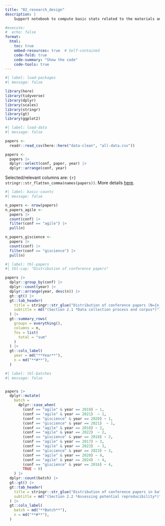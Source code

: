 ```yaml
---
title: "02_research_design"
description: |
    Support notebook to compute basic stats related to the materials and methods used in the study, which is connected to section 2 (*Research design*). 

#execute:
#  echo: false
format: 
  html:
    toc: true
    embed-resources: true  # Self-contained
    code-fold: true
    code-summary: "Show the code"
    code-tools: true
---
```



```r
#| label: load-packages
#| message: false

library(here)
library(tidyverse)
library(dplyr)
library(scales)
library(stringr)
library(gt)
library(ggplot2)
```


```r
#| label: load-data
#| message: false

papers <- 
  readr::read_csv(here::here("data-clean", "all-data.csv"))

papers <- 
  papers |>
  dplyr::select(conf, paper, year) |>
  dplyr::arrange(conf, year)


```


Selected/relevant columns are: `{r} stringr::str_flatten_comma(names(papers))`. More details [here](https://github.com/nuest/reproducible-research-giscience-longitudinal-study/tree/main/data-clean).


```r
#| label: basic-counts
#| message: false

n_papers <- nrow(papers)
n_papers_agile <- 
  papers |>
  count(conf) |>
  filter(conf == "agile") |>
  pull(n)

n_papers_giscience <- 
  papers |>
  count(conf) |>
  filter(conf == "giscience") |>
  pull(n)
```


```r
#| label: tbl-papers
#| tbl-cap: "Distribution of conference papers"

papers |>
  dplyr::group_by(conf) |>
  dplyr::count(year) |>
  dplyr::arrange(year, desc(n)) |>
  gt::gt() |>
  gt::tab_header(
    title = stringr::str_glue("Distribution of conference papers (N={n_papers})"),
    subtitle = md("(Section 2.1 *Data collection process and corpus*)")
  ) |>
  gt::summary_rows(
    groups = everything(),
    columns = n,
    fns = list(
      total = "sum"
    )
  ) |> 
  gt::cols_label(
    year = md("**Year**"),
    n = md("**#**"),
  )

```


```r
#| label: tbl-batches
#| message: false


papers |>
  dplyr::mutate(
    batch = 
      dplyr::case_when(
        (conf == "agile" & year == 2019) ~ 1,
        (conf == "agile" & year == 2021)  ~ 1,
        (conf == "giscience" & year == 2020) ~ 1,
        (conf == "giscience" & year == 2021)  ~ 1,
        (conf == "agile" & year == 2018) ~ 2,
        (conf == "agile" & year == 2022)  ~ 2,
        (conf == "giscience" & year == 2018) ~ 2,
        (conf == "agile" & year == 2017) ~ 3,
        (conf == "agile" & year == 2023)  ~ 3,
        (conf == "giscience" & year == 2023) ~ 3,
        (conf == "agile" & year == 2020) ~ 4,
        (conf == "agile" & year == 2024)  ~ 4,
        (conf == "giscience" & year == 2016) ~ 4,
        TRUE ~ 0)
    ) |>
  dplyr::count(batch) |>
  gt::gt() |>
  gt::tab_header(
    title = stringr::str_glue("Distribution of conference papers in batches (N={n_papers})"),
    subtitle = md("(Section 2.2 *Assessing potential reproducibility*)")
  ) |>
  gt::cols_label(
    batch = md("**Batch**"),
    n = md("**#**"),
  )
```
